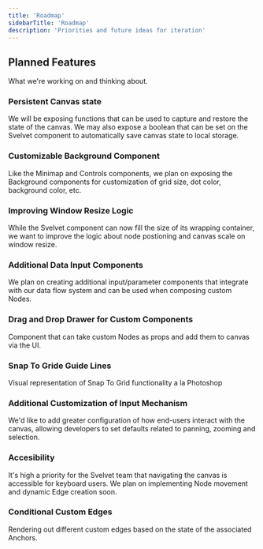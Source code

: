 ```yaml
---
title: 'Roadmap'
sidebarTitle: 'Roadmap'
description: 'Priorities and future ideas for iteration'
---
```


## Planned Features

What we're working on and thinking about.

### Persistent Canvas state

We will be exposing functions that can be used to capture and restore the state of the canvas. We may also expose a boolean that can be set on the Svelvet component to automatically save canvas state to local storage.

### Customizable Background Component

Like the Minimap and Controls components, we plan on exposing the Background components for customization of grid size, dot color, background color, etc.

### Improving Window Resize Logic

While the Svelvet component can now fill the size of its wrapping container, we want to improve the logic about node postioning and canvas scale on window resize.

### Additional Data Input Components

We plan on creating additional input/parameter components that integrate with our data flow system and can be used when composing custom Nodes.

### Drag and Drop Drawer for Custom Components

Component that can take custom Nodes as props and add them to canvas via the UI.

### Snap To Gride Guide Lines

Visual representation of Snap To Grid functionality a la Photoshop

### Additional Customization of Input Mechanism

We'd like to add greater configuration of how end-users interact with the canvas, allowing developers to set defaults related to panning, zooming and selection.

### Accesibility

It's high a priority for the Svelvet team that navigating the canvas is accessible for keyboard users. We plan on implementing Node movement and dynamic Edge creation soon.

### Conditional Custom Edges

Rendering out different custom edges based on the state of the associated Anchors.
